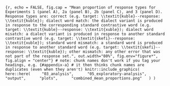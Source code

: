 ## {#appendix-e}

```{r, echo = FALSE, fig.cap = "Mean proportion of response types for Experiments 1 (panel A), 2a (panel B), 2b (panel C), and 3 (panel D). Response types are: correct (e.g. target: \\textit{kuble}--response: \\textit{kuble}); dialect word match: the dialect variant is produced in response to the corresponding standard contrastive word (e.g. target: \\textit{kuble}--response: \\textit{xuble}); dialect word misatch: a dialect variant is produced in response to another standard contrastive word (e.g. target: \\textit{skefi}--response: \\textit{xuble}); standard word mismatch: a standard word is produced in response to another standard word (e.g. target: \\textit{skefi}--response: \\textit{kuble}); other mismatch: any other error that was not part of the response set.", out.width="80%", fig.env="figure*", fig.align = "center"}
# note: chunk names don't work if you tag your headings, e.g. {#appendix-a}
# it then thinks chunk names are duplicates (even when they aren't)
knitr::include_graphics(
  here::here(
    "03_analysis", 
    "05_exploratory-analysis", 
    "output", 
    "plots", 
    "combined_mean_proportions.png"
  )
)
```
